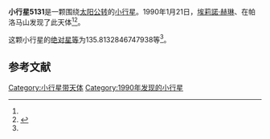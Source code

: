 {{Infobox planet
| bgcolour = #FFFFC0
| name = 小行星5131
| symbol = 
| image = 
| caption = 
| discovery = yes
| discovery_ref = 
| discoverer = [[埃莉諾·赫琳|埃莉諾·赫琳]]、{{link-en|布莱恩·P·罗马|Brian P. Roman}}
| discovery_site = [[帕洛马山|帕洛马山]] 
| discovered = 1990年1月21日
| designations = yes
| mp_name = 
| named_after = 
| alt_names = 
| mp_category = [[阿波罗型小行星|阿波罗型小行星]]
| orbit_ref = <ref name="a">[http://ssd.jpl.nasa.gov/sbdb.cgi?sstr=5131 5131] {{Wayback|url=http://ssd.jpl.nasa.gov/sbdb.cgi?sstr=5131 |date=20201124012004 }}，小行星數據庫瀏覽器（JPL Small-Body Database Browser）－[[美国国家航空航天局|美国国家航空航天局]]喷气推进实验室</ref>
| epoch = 2456400.5（2013年4月18日更新）
| aphelion = {{convert|2.332603164452678|AU|km|3|abbr=on|lk=out}}
| perihelion = {{convert|.64015516017853|AU|km|3|abbr=on}}
| semimajor = {{convert|1.486379162315604|AU|km|3|abbr=on}}
| eccentricity = 0.56931907
| period = 661.9006983日<br />1.81[[儒略年|儒略年]]
| avg_speed = 
| inclination = 36.42021687913304
| asc_node = 110.3998422648242
| mean_anomaly = 
| arg_peri = 135.8132846747938
| satellites = 
| physical_characteristics = yes
| dimensions = 
| mass = 
| density = 
| surface_grav = 
| escape_velocity = 
| sidereal_day = 
| axial_tilt = 
| pole_ecliptic_lat = 
| pole_ecliptic_lon = 
| albedo = 
| temperatures= 
| temp_name1 = 
| mean_temp_1 = 
| max_temp_1 = 
| temp_name2 = 
| max_temp_2 = 
| spectral_type = 
| abs_magnitude = 135.8132846747938
}}

'''小行星5131'''是一颗围绕[[太阳|太阳]][[公转|公转]]的[[小行星|小行星]]。1990年1月21日，[[埃莉諾·赫琳|埃莉諾·赫琳]]、{{link-en|布莱恩·P·罗马|Brian P. Roman}}在帕洛马山发现了此天体<ref name="a" /><ref>{{cite news|title=小行星列表|url=http://cfa-www.harvard.edu/iau/lists/NumberedMPs.txt|accessdate=2013-07-08|newspaper=哈佛大学|archive-date=2008-05-17|archive-url=https://web.archive.org/web/20080517010638/http://cfa-www.harvard.edu/iau/lists/NumberedMPs.txt|dead-url=no}}</ref>。

这颗小行星的[[绝对星等|绝对星等]]为135.8132846747938等<ref name="a" />。

==参考文献==
{{reflist}}
{{Minor Planet Number|[[小行星5130|小行星5130]]|[[小行星5132|小行星5132]]}}

{{小天体}}
{{asteroid-stub}}

[[Category:小行星带天体|Category:小行星带天体]]
[[Category:1990年发现的小行星|Category:1990年发现的小行星]]